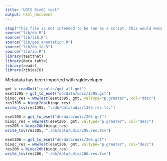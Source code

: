 ```yaml
---
title: "UDIS BioQC test"
output: html_document
---
```


```r
stop("This file is not intended to be ran as a script. This would mess up the database. ")
source("lib/db.R")
source("lib/lib.R")
source("lib/geo_annotation.R")
source("lib/db_io.R")
source("lib/io.R")
library(testthat)
library(data.table)
library(readr)
library(ribiosIO)
```


Metadata has been imported with sqldeveloper. 

```r
gmt = readGmt("results/gmt_all.gmt")
eset1395 = gct_to_eset("db/data/udis/1395.gct")
bioqc_res = wmwTest(eset1395, gmt, valType="p.greater", col="desc")
res1395 = bioqc2db(bioqc_res)
write_tsv(res1395, "./db/data/udis/1395.res.tsv")

eset205 = gct_to_eset("db/data/udis/205.gct")
bioqc_res = wmwTest(eset205, gmt, valType="p.greater", col="desc")
res205 = bioqc2db(bioqc_res)
write_tsv(res205, "./db/data/udis/205.res.tsv")

eset206 = gct_to_eset("db/data/udis/206.gct")
bioqc_res = wmwTest(eset206, gmt, valType="p.greater", col="desc")
res206 = bioqc2db(bioqc_res)
write_tsv(res206, "./db/data/udis/206.res.tsv")

```